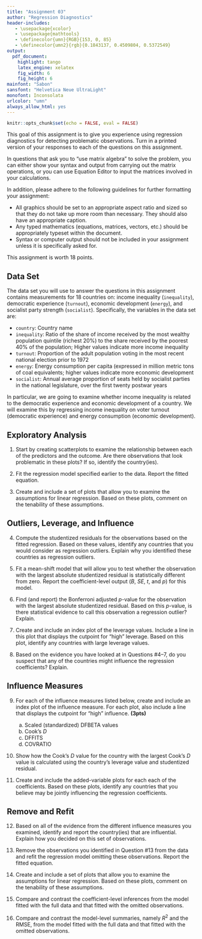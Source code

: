```yaml
---
title: "Assignment 03"
author: "Regression Diagnostics"
header-includes:
   - \usepackage{xcolor}
   - \usepackage{mathtools}
   - \definecolor{umn}{RGB}{153, 0, 85}
   - \definecolor{umn2}{rgb}{0.1843137, 0.4509804, 0.5372549}
output: 
  pdf_document:
    highlight: tango
    latex_engine: xelatex
    fig_width: 6
    fig_height: 6
mainfont: "Sabon"
sansfont: "Helvetica Neue UltraLight"
monofont: Inconsolata
urlcolor: "umn"
always_allow_html: yes
---
```


```r
knitr::opts_chunk$set(echo = FALSE, eval = FALSE)
```

This goal of this assignment is to give you experience using regression diagnostics for detecting problematic observations. Turn in a printed version of your responses to each of the questions on this assignment. 

In questions that ask you to "use matrix algebra" to solve the problem, you can either show your syntax and output from carrying out the matrix operations, or you can use Equation Editor to input the matrices involved in your calculations.

In addition, please adhere to the following guidelines for further formatting your assignment: 

- All graphics should be set to an appropriate aspect ratio and sized so that they do not take up more room than necessary. They should also have an appropriate caption.
- Any typed mathematics (equations, matrices, vectors, etc.) should be appropriately typeset within the document.
- Syntax or computer output should not be included in your assignment unless it is specifically asked for.

This assignment is worth 18 points. 



## Data Set

The data set you will use to answer the questions in this assignment contains measurements for 18 countries on: income inequality (`inequality`), democratic experience (`turnout`), economic development (`energy`), and socialist party strength (`socialist`). Specifically, the variables in the data set are:

- `country`: Country name
- `inequality`: Ratio of the share of income received by the most wealthy population quintile (richest 20\%) to the share received by the poorest 40\% of the population; Higher values indicate more income inequality
- `turnout`: Proportion of the adult population voting in the most recent national election prior to 1972
- `energy`: Energy consumption per capita (expressed in million metric tons of coal equivalents; higher values indicate more economic development
- `socialist`: Annual average proportion of seats held by socialist parties in the national legislature, over the first twenty postwar years

In particular, we are going to examine whether income inequality is related to the democratic experience and economic development of a country. We will examine this by regressing income inequality on voter turnout (democratic experience) and energy consumption (economic development).


## Exploratory Analysis

1. Start by creating scatterplots to examine the relationship between each of the predictors and the outcome. Are there observations that look problematic in these plots? If so, identify the country(ies).

2. Fit the regression model specified earlier to the data. Report the fitted equation.

3. Create and include a set of plots that allow you to examine the assumptions for linear regression. Based on these plots, comment on the tenability of these assumptions.


## Outliers, Leverage, and Influence

4. Compute the studentized residuals for the observations based on the fitted regression. Based on these values, identify any countries that you would consider as regression outliers. Explain why you identified these countries as regression outliers.

5. Fit a mean-shift model that will allow you to test whether the observation with the largest absolute studentized residual is statistically different from zero. Report the coefficient-level output ($B$, $SE$, $t$, and $p$) for this model.

6. Find (and report) the Bonferroni adjusted $p$-value for the observation with the largest absolute studentized residual. Based on this $p$-value, is there statistical evidence to call this observation a regression outlier? Explain.

7. Create and include an index plot of the leverage values. Include a line in this plot that displays the cutpoint for "high" leverage. Based on this plot, identify any countries with large leverage values.

8. Based on the evidence you have looked at in Questions \#4--7, do you suspect that any of the countries might influence the regression coefficients? Explain.

## Influence Measures

9. For each of the influence measures listed below, create and include an index plot of the influence measure. For each plot, also include a line that displays the cutpoint for "high" influence. **(3pts)**

    a. Scaled (standardized) DFBETA values
    b. Cook's $D$
    c. DFFITS
    d. COVRATIO

10. Show how the Cook's $D$ value for the country with the largest Cook's $D$ value is calculated using the country's leverage value and studentized residual.

11. Create and include the added-variable plots for each each of the coefficients. Based on these plots, identify any countries that you believe may be jointly influencing the regression coefficients.


## Remove and Refit

12. Based on all of the evidence from the different influence measures you examined, identify and report the country(ies) that are influential. Explain how you decided on this set of observations.

13. Remove the observations you identified in Question \#13 from the data and refit the regression model omitting these observations. Report the fitted equation.

14. Create and include a set of plots that allow you to examine the assumptions for linear regression. Based on these plots, comment on the tenability of these assumptions.

15. Compare and contrast the coefficient-level inferences from the model fitted with the full data and that fitted with the omitted observations.

16. Compare and contrast the model-level summaries, namely $R^2$ and the RMSE, from the model fitted with the full data and that fitted with the omitted observations.



